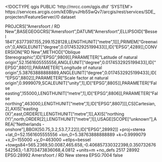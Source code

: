 <!DOCTYPE qgis PUBLIC 'http://mrcc.com/qgis.dtd' 'SYSTEM'>
<qgis version="3.22.7-Białowieża">
  <identifier>https://services.arcgis.com/kE0BiyvJHb5SwQv7/arcgis/rest/services/SDE_projecten/FeatureServer//0</identifier>
  <parentidentifier></parentidentifier>
  <language></language>
  <type>dataset</type>
  <title>SCE_SDE projecten</title>
  <abstract></abstract>
  <contact>
    <name></name>
    <organization></organization>
    <position></position>
    <voice></voice>
    <fax></fax>
    <email></email>
    <role></role>
  </contact>
  <links>
    <link type="WWW:LINK" description="" mimeType="" name="Source" format="" size="" url="https://services.arcgis.com/kE0BiyvJHb5SwQv7/arcgis/rest/services/SDE_projecten/FeatureServer//0"/>
  </links>
  <fees></fees>
  <encoding></encoding>
  <crs>
    <spatialrefsys>
      <wkt>PROJCRS["Amersfoort / RD New",BASEGEOGCRS["Amersfoort",DATUM["Amersfoort",ELLIPSOID["Bessel 1841",6377397.155,299.1528128,LENGTHUNIT["metre",1]]],PRIMEM["Greenwich",0,ANGLEUNIT["degree",0.0174532925199433]],ID["EPSG",4289]],CONVERSION["RD New",METHOD["Oblique Stereographic",ID["EPSG",9809]],PARAMETER["Latitude of natural origin",52.1561605555556,ANGLEUNIT["degree",0.0174532925199433],ID["EPSG",8801]],PARAMETER["Longitude of natural origin",5.38763888888889,ANGLEUNIT["degree",0.0174532925199433],ID["EPSG",8802]],PARAMETER["Scale factor at natural origin",0.9999079,SCALEUNIT["unity",1],ID["EPSG",8805]],PARAMETER["False easting",155000,LENGTHUNIT["metre",1],ID["EPSG",8806]],PARAMETER["False northing",463000,LENGTHUNIT["metre",1],ID["EPSG",8807]]],CS[Cartesian,2],AXIS["easting (X)",east,ORDER[1],LENGTHUNIT["metre",1]],AXIS["northing (Y)",north,ORDER[2],LENGTHUNIT["metre",1]],USAGE[SCOPE["unknown"],AREA["Netherlands - onshore"],BBOX[50.75,3.2,53.7,7.22]],ID["EPSG",28992]]</wkt>
      <proj4>+proj=sterea +lat_0=52.1561605555556 +lon_0=5.38763888888889 +k=0.9999079 +x_0=155000 +y_0=463000 +ellps=bessel +towgs84=565.2369,50.0087,465.658,-0.406857330322398,0.350732676542563,-1.8703473836068,4.0812 +units=m +no_defs</proj4>
      <srsid>2517</srsid>
      <srid>28992</srid>
      <authid>EPSG:28992</authid>
      <description>Amersfoort / RD New</description>
      <projectionacronym>sterea</projectionacronym>
      <ellipsoidacronym>EPSG:7004</ellipsoidacronym>
      <geographicflag>false</geographicflag>
    </spatialrefsys>
  </crs>
  <extent>
    <spatial minx="-13290.57560000000012224" crs="EPSG:28992" minz="0" miny="308623.68420000001788139" maxy="675466.5609000000404194" dimensions="2" maxx="276766.63059999997494742" maxz="0"/>
    <temporal>
      <period>
        <start></start>
        <end></end>
      </period>
    </temporal>
  </extent>
</qgis>
